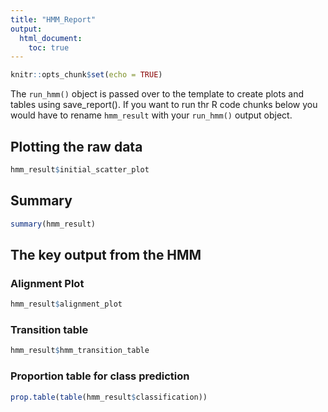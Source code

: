 ```yaml
---
title: "HMM_Report"
output: 
  html_document:
    toc: true
---
```


```r
knitr::opts_chunk$set(echo = TRUE)
```

The `run_hmm()` object is passed over to the template to create plots and tables using save_report().
If you want to run thr R code chunks below you would have to rename `hmm_result` with your `run_hmm()` output object.

## Plotting the raw data
```r
hmm_result$initial_scatter_plot
```

## Summary
```r
summary(hmm_result)
```

## The key output from the HMM

### Alignment Plot

```r
hmm_result$alignment_plot
```
### Transition table

```r
hmm_result$hmm_transition_table
```

### Proportion table for class prediction

```r
prop.table(table(hmm_result$classification))
```
